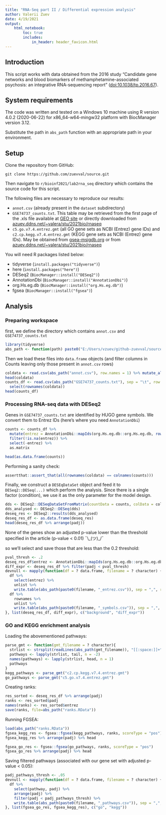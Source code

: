 ```yaml
---
title: "RNA-Seq part II / Differential expression analysis"
author: Valerii Zuev
date: 4/19/2021
output:
    html_notebook:
        toc: true
        includes:
            in_header: header_favicon.html
---
```


## Introduction

This script works with data obtained from the 2016 study "Candidate gene networks and blood biomarkers of
methamphetamine-associated psychosis: an integrative
RNA-sequencing report" ([doi:10.1038/tp.2016.67](https://doi.org/10.1038/tp.2016.67)).

## System requirements

The code was written and tested on a Windows 10 machine using R version 4.0.2 (2020-06-22) for x86_64-w64-mingw32 platform with BiocManager version 3.12.

Substitute the path in `abs_path` function with an appropriate path in your environment.

## Setup

Clone the repository from GitHub:

```
git clone https://github.com/zuevval/source.git
```
Then navigate to `r/bioinf2021/lab2rna_seq` directory which contains the source code for this script.

The following files are necessary to reproduce our results:

* `annot.csv` (already present in the `dataset` subdirectory)
* `GSE74737_counts.txt`. This table may be retrieved from the first page of the .xls file available at [GEO site](https://www.ncbi.nlm.nih.gov/geo/query/acc.cgi?acc=GSE74737) or directly downloaded from [azuev.ddns.net/~valera/stu/2021bio/rnaseq](http://azuev.ddns.net/~valera/stu/2021bio/rnaseq/)
* `c5.go.v7.4.entrez.gmt` (all GO gene sets as NCBI (Entrez) gene IDs) and `c2.cp.kegg.v7.4.entrez.gmt` (KEGG gene sets as NCBI (Entrez) gene IDs).
May be obtained from [gsea-msigdb.org](http://www.gsea-msigdb.org/gsea/downloads.jsp) or from [azuev.ddns.net/~valera/stu/2021bio/rnaseq](http://azuev.ddns.net/~valera/stu/2021bio/rnaseq/)

You will need R packages listed below:

* tidyverse (`install.packages("tidyverse")`)
* here (`install.packages("here")`)
* DESeq2 (`BiocManager::install("DESeq2")`)
* AnnotationDbi (`BiocManager::install("AnnotationDbi")`)
* org.Hs.eg.db (`BiocManager::install("org.Hs.eg.db")`)
* fgsea (`BiocManager::install("fgsea")`)

## Analysis

### Preparing workspace

first, we define the directory which contains `annot.csv` and `GSE74737_counts.txt`
```r
library(tidyverse)
abs_path <- function(path) paste0("E:/Users/vzuev/github-zuevval/source/r/bioinf2021/lab2rna_seq/dataset/",path)
```
Then we load these files into `data.frame` objects (and filter columns in Counts leaving only those present in `annot.csv` rows)

```r
coldata <- read.csv(abs_path("annot.csv"), row.names = 1) %>% mutate_all(as.factor)
head(coldata)
counts_df <- read.csv(abs_path("GSE74737_counts.txt"), sep = "\t", row.names = "Gene") %>%
  select(rownames(coldata))
head(counts_df)
```
### Processing RNA-seq data with DESeq2

Genes in `GSE74737_counts.txt` are identified by HUGO gene symbols.
We convert them to Entrez IDs (here's where you need `AnnotationDbi`)
```r
counts <- counts_df %>%
  mutate(entrez = AnnotationDbi::mapIds(org.Hs.eg.db::org.Hs.eg.db, rownames(counts_df), "ENTREZID", "SYMBOL")) %>%
  filter(!is.na(entrez)) %>%
  select(-entrez) %>%
  as.matrix
```
```r
head(as.data.frame(counts))
```
Performing a sanity check:
```r
assertthat::assert_that(all(rownames(coldata) == colnames(counts)))
```
Finally, we construct a `DESEqDataSet` object and feed it to `DESeq2::DESeq(...)` which perform the analysis.
Since there is a single factor (condition), we use it as the only parameter for the model design.
```r
dds <- DESeq2::DESeqDataSetFromMatrix(countData = counts, colData = coldata, design = ~condition)
dds_analysed <- DESeq2::DESeq(dds)
deseq_res <- DESeq2::results(dds_analysed)
deseq_res_df <- as.data.frame(deseq_res)
head(deseq_res_df %>% arrange(padj))
```
None of the genes show an adjusted p-value lower than the threshold specified in the article (p-value < 0.01) ¯\\\_(ツ)\_/¯

so we'll select and save those that are less than the 0.2 threshold:

```r
pval_thresh <- .2
deseq_res_df$entrez <- AnnotationDbi::mapIds(org.Hs.eg.db::org.Hs.eg.db, rownames(deseq_res_df), "ENTREZID", "SYMBOL")
diff_expr <- deseq_res_df %>% filter(padj < pval_thresh)
devnull <- mapply(function(df = ? data.frame, filename = ? character) {
  df %>%
    select(entrez) %>%
    unlist %>%
    write.table(abs_path(paste0(filename, "_entrez.csv")), sep = ",", row.names = F, col.names = F, quote = F)
  df %>%
    rownames %>%
    unlist %>%
    write.table(abs_path(paste0(filename, "_symbols.csv")), sep = ",", row.names = F, col.names = F, quote = F)
}, list(deseq_res_df, diff_expr), c("background", "diff_expr"))

```
### GO and KEGG enrichment analysis

Loading the abovementioned pathways:

```r
parse_gmt <- function(gmt_filename = ? character){
  strlist <- strsplit(readLines(abs_path(gmt_filename)), "[[:space:]]+")
  pathways <- lapply(strlist, tail, n = -2)
  names(pathways) <- lapply(strlist, head, n = 1)
  pathways
}
kegg_pathways <- parse_gmt("c2.cp.kegg.v7.4.entrez.gmt")
go_pathways <- parse_gmt("c5.go.v7.4.entrez.gmt")
```

Creating ranks:

```r
res_sorted <- deseq_res_df %>% arrange(padj)
ranks <- res_sorted$padj
names(ranks) <- res_sorted$entrez
save(ranks, file=abs_path("ranks.RData"))
```

Running FGSEA:

```r
load(abs_path("ranks.RData"))
fgsea_kegg_res <- fgsea::fgsea(kegg_pathways, ranks, scoreType = "pos")
fgsea_kegg_res %>% arrange(padj) %>% head

fgsea_go_res <- fgsea::fgsea(go_pathways, ranks, scoreType = "pos")
fgsea_go_res %>% arrange(padj) %>% head
```

Saving filtered pathways (associated with our gene set with adjusted p-value < 0.05):

```r
padj_pathways_thresh <- .05
devnull <- mapply(function(df = ? data.frame, filename = ? character) {
  df %>%
    select(pathway, padj) %>%
    arrange(padj) %>%
    filter(padj < padj_pathways_thresh) %>%
    write.table(abs_path(paste0(filename, "_pathways.csv")), sep = ",", row.names = F, quote = F)
}, list(fgsea_go_res, fgsea_kegg_res), c("go", "kegg"))

```
